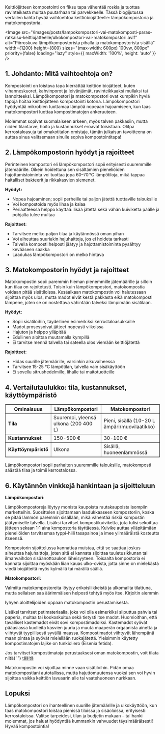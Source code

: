Keittiöjätteen kompostointi on fiksu tapa vähentää roskia ja tuottaa ravinteikasta multaa puutarhaan tai parvekkeelle.
Tässä blogijutussa vertailen kahta hyvää vaihtoehtoa keittiöbiojätteelle: lämpökompostoria ja matokompostoria.

<Image
  src="/images/posts/lampokompostori-vai-matokomposti-paras-ratkaisu-keittiojatteelle/ulkokompostori-vai-matokompostori.avif"
  alt="Piirroskuva lämpökompostorista pihalla ja matokompostorista sisällä"
  width={1200}
  height={800}
  sizes="(max-width: 600px) 100vw, 800px"
  priority={false}
  loading="lazy"
  style={{ maxWidth: '100%', height: 'auto' }}
/>

## 1. Johdanto: Mitä vaihtoehtoja on?

Kompostointi on loistava tapa kierrättää keittiön biojätteet, kuten vihanneskuoret, kahvinporot ja leivänjämät,
ravinteikkaaksi mullaksi tai lannoitteeksi. Lämpökompostori ja matokompostori ovat kumpikin hyviä tapoja hoitaa
keittiöjätteen kompostointi kotona. Lämpökompostori hyödyntää mikrobien tuottamaa lämpöä nopeaan hajoamiseen, kun taas
matokompostori luottaa kompostimatojen ahkeruuteen.

Molemmat sopivat suomalaiseen arkeen, myös talven pakkasiin, mutta niiden tilantarve, hoito ja kustannukset eroavat
toisistaan. Olitpa kerrostaloasuja tai omakotitalon omistaja, tämän julkaisun tavoitteena on auttaa sinua valitsemaan
sinulle sopiva kompostointitapa!

## 2. Lämpökompostorin hyödyt ja rajoitteet

Perinteinen kompostori eli lämpökompostori sopii erityisesti suuremmille jätemäärille. Oikein hoidettuna sen sisältämien
pieneliöiden hajottamistoiminta voi tuottaa jopa 60–70 °C lämpötiloja, mikä tappaa haitalliset bakteerit ja rikkakasvien
siemenet.

**Hyödyt:**

- Nopea hajoaminen; sopii perheille tai paljon jätettä tuottaville talouksille
- Voi kompostoida myös lihaa ja kalaa
- Periaatteessa helppo käyttää: lisää jätettä sekä vähän kuiviketta päälle ja pohjalta tulee multaa

**Rajoitteet:**

- Tarvitsee melko paljon tilaa ja käytännössä oman pihan
- Voi aiheuttaa suuriakin hajuhaittoja, jos ei hoideta tarkasti
- Talvella komposti helposti jäätyy ja hajottamistoiminta pysähtyy kevääseen saakka
- Laadukas lämpökompostori on melko hintava

## 3. Matokompostorin hyödyt ja rajoitteet

Matokompostin sopii paremmin hieman pienemmille jätemäärille ja silloin kun tilaa on rajoitetusti. Toisin kuin
lämpökompostori, matokompostia voidaan pitää sisätiloissa. Kesäaikaan matokompostin voi halutessaan sijoittaa myös ulos,
mutta madot eivät kestä pakkasta eikä matokomposti lämpene, joten se on nostettava vähintään talveksi lämpimään
sisätilaan.

**Hyödyt:**

- Sopii sisätiloihin, täydellinen esimerkiksi kerrostaloasukkaille
- Madot prosessoivat jätteet nopeasti viikoissa
- Hajuton ja helppo ylläpitää
- Edullinen aloittaa muutamalla kympillä
- Ei tarvitse mennä talvella tai sateella ulos viemään keittiöjätettä

**Rajoitteet:**

- Hidas suurille jätemäärille, varsinkin alkuvaiheessa
- Tarvitsee 15-25 °C lämpötilan, talvella vain sisäkäyttöön
- Ei sovellu sitrushedelmille, lihalle tai maitotuotteille

## 4. Vertailutaulukko: tila, kustannukset, käyttöympäristö

<table border="1">
  <thead>
    <tr>
      <th>Ominaisuus</th>
      <th>Lämpökompostori</th>
      <th>Matokompostori</th>
    </tr>
  </thead>
  <tbody>
    <tr>
      <td>
        <strong>Tila</strong>
      </td>
      <td>Suurempi, yleensä ulkona (200 400 L)</td>
      <td>Pieni, sisällä (10-20 L ämpäri/muovilaatikko)</td>
    </tr>
    <tr>
      <td>
        <strong>Kustannukset</strong>
      </td>
      <td>150-500 €</td>
      <td>30-100 €</td>
    </tr>
    <tr>
      <td>
        <strong>Käyttöympäristö</strong>
      </td>
      <td>Ulkona</td>
      <td>Sisällä, huoneenlämmössä</td>
    </tr>
  </tbody>
</table>

Lämpökompostori sopii parhaiten suuremmille talouksille, matokomposti säästää tilaa ja toimii kerrostalossa.

## 6. Käytännön vinkkejä hankintaan ja sijoitteluun

**Lämpökompostori:**

Lämpökompostoreja löytyy monista kaupoista rautakaupoista isompiin marketteihin. Suosittelen sijoittamaan laadukkaaseen
kompostoriin, koska se pitää lämmön paremmin sisällään, mikä vähentää riskiä kompostin jäätymiselle talvella. Lisäksi
tarvitset kompostikuiviketta, jota tulisi sekoittaa jätteen sekaan 1:1 aina kompostoria täyttäessä. Kuivike auttaa
ylläpitämään pieneliöiden tarvitsemaa typpi-hiili tasapainoa ja imee ylimääräistä kosteutta itseensä.

Kompostorin sijoittelussa kannattaa muistaa, että se saattaa joskus aiheuttaa hajuhaittoja, joten sitä ei kannata
sijoittaa tuuletusikkunan tai ilmanvaihdon sisäänottoaukon läheisyyteen. Toisaalta kompostoria ei kannata sijoittaa
myöskään liian kauas ulko-ovista, jotta sinne on mielekästä viedä biojätteitä myös kylmällä tai märällä säällä.

**Matokompostori:**

Valmiita matokompostoreita löytyy erikoisliikkeistä ja ulkomailta tilattuna, mutta sellaisen saa äärimmäisen helposti
tehtyä myös itse. Kirjoitin aiemmin

<SafeLink href="/blogi/julkaisu/kuinka-perustaa-matokomposti-kotona-opas-aloittelijoille">
  lyhyen aloittelijoiden oppaan
</SafeLink>
matokompostin perustamisesta.

Lisäksi tarvitset petimateriaalia, joka voi olla esimerkiksi silputtua pahvia tai paperia, multaa tai kookoskuitua sekä
tietysti itse madot. Huomioithan, että tavalliset kastemadot eivät sovi kompostimadoiksi. Kastemadot syövät pääasiassa
kuolleita kasvien juuria ja muuta maaperän orgaanista ainetta ja viihtyvät tyypillisesti syvällä maassa. Kompostimadot
viihtyvät lähempänä maan pintaa ja syövät mielellään ruokajätettä. Yleisimmin käytetty kompostimatojen lajike on
tunkioliero (Eisenia fetida).

<aside>
  Jos tarvitset kompostimatoja perustaaksesi oman matokompostin, voit tilata niitä{' '}
  <a href="https://www.lieromaa.fi/madot">täältä</a>
</aside>

Matokompostin voi sijoittaa minne vaan sisätiloihin. Pidän omaa matokompostiani autotallissa, mutta hajuttomuutensa
vuoksi sen voi hyvin sijoittaa vaikka keittiön lavuaarin alle tai vaatehuoneen nurkkaan.

## Lopuksi

Lämpökompostori on ihanteellinen suurille jätemäärille ja ulkokäyttöön, kun taas matokompostori loistaa pienissä
tiloissa ja sisäoloissa, erityisesti kerrostaloissa. Valitse tarpeidesi, tilan ja budjetin mukaan – tai hanki molemmat,
jos haluat hyödyntää kummankin vahvuudet täysimääräisesti! Hyvää kompostointia!
